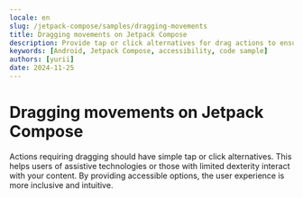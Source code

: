 ```yaml
---
locale: en
slug: /jetpack-compose/samples/dragging-movements
title: Dragging movements on Jetpack Compose
description: Provide tap or click alternatives for drag actions to ensure accessibility.
keywords: [Android, Jetpack Compose, accessibility, code sample]
authors: [yurii]
date: 2024-11-25
---
```


# Dragging movements on Jetpack Compose

Actions requiring dragging should have simple tap or click alternatives. This helps users of assistive technologies or those with limited dexterity interact with your content. By providing accessible options, the user experience is more inclusive and intuitive.

<CodeSample id="dragging-movements" platform="jetpack-compose" locale="en"/>
